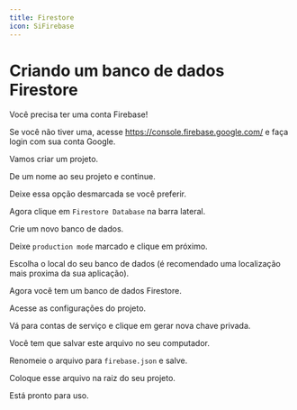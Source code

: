 ```yaml
---
title: Firestore
icon: SiFirebase
---
```


# Criando um banco de dados Firestore

Você precisa ter uma conta Firebase!

Se você não tiver uma, acesse https://console.firebase.google.com/ e faça login com sua conta Google. 

Vamos criar um projeto.

<ImageZoom src={step01} alt="firestore-setp-01" />

De um nome ao seu projeto e continue.

<ImageZoom src={step02} alt="firestore-setp-02" />

Deixe essa opção desmarcada se você preferir.

<ImageZoom src={step03} alt="firestore-setp-03" />

Agora clique em `Firestore Database` na barra lateral.

<ImageZoom src={step04} alt="firestore-setp-04" />

Crie um novo banco de dados.

<ImageZoom src={step05} alt="firestore-setp-05" />

Deixe `production mode` marcado e clique em próximo.

<ImageZoom src={step06} alt="firestore-setp-06" />

Escolha o local do seu banco de dados (é recomendado uma localização mais proxima da sua aplicação).

<ImageZoom src={step07} alt="firestore-setp-07" />

Agora você tem um banco de dados Firestore.

<ImageZoom src={step08} alt="firestore-setp-08" />

Acesse as configurações do projeto.

<ImageZoom src={step09} alt="firestore-setp-09" />

Vá para contas de serviço e clique em gerar nova chave privada.

<ImageZoom src={step10} alt="firestore-setp-10" />

Você tem que salvar este arquivo no seu computador.

<ImageZoom src={step11} alt="firestore-setp-11" />

Renomeie o arquivo para `firebase.json` e salve.

<ImageZoom src={step12} alt="firestore-setp-13" />

Coloque esse arquivo na raiz do seu projeto.

Está pronto para uso.